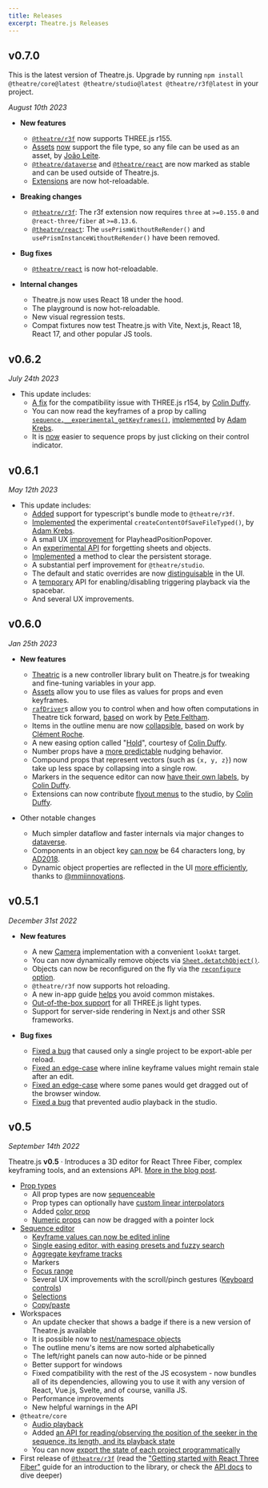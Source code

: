 ```yaml
---
title: Releases
excerpt: Theatre.js Releases
---
```


## v0.7.0

This is the latest version of Theatre.js. Upgrade by running `npm install @theatre/core@latest @theatre/studio@latest @theatre/r3f@latest` in your project.

_August 10th 2023_

- **New features**

  - [`@theatre/r3f`](/docs/latest/extensions/react-three-fiber) now supports THREE.js r155.
  - [Assets](/docs/latest/manual/assets) [now](https://github.com/theatre-js/theatre/pull/408) support the file type, so any file can be used as an asset, by [João Leite](https://github.com/joaogsleite).
  - [`@theatre/dataverse`](https://github.com/theatre-js/theatre/blob/main/packages/dataverse) and [`@theatre/react`](https://github.com/theatre-js/theatre/blob/main/packages/react) are now marked as stable and can be used outside of Theatre.js.
  - [Extensions](/docs/latest/manual/authoring-extensions) are now hot-reloadable.

- **Breaking changes**

  - [`@theatre/r3f`](/docs/latest/extensions/react-three-fiber): The r3f extension now requires `three` at `>=0.155.0` and `@react-three/fiber` at `>=8.13.6`.
  - [`@theatre/react`](https://github.com/theatre-js/theatre/blob/main/packages/react): The `usePrismWithoutReRender()` and `usePrismInstanceWithoutReRender()` have been removed.

- **Bug fixes**

  - [`@theatre/react`](https://github.com/theatre-js/theatre/blob/main/packages/react) is now hot-reloadable.

- **Internal changes**
  - Theatre.js now uses React 18 under the hood.
  - The playground is now hot-reloadable.
  - New visual regression tests.
  - Compat fixtures now test Theatre.js with Vite, Next.js, React 18, React 17, and other popular JS tools.

## v0.6.2

_July 24th 2023_

- This update includes:
  - [A fix](https://github.com/theatre-js/theatre/pull/433) for the compatibility issue with THREE.js r154, by [Colin Duffy](https://twitter.com/tomorrowevening).
  - You can now read the keyframes of a prop by calling [`sequence.__experimental_getKeyframes()`](/docs/latest/api/core#sequence.__experimental_getkeyframes_pointer_), [implemented](https://github.com/theatre-js/theatre/pull/426) by [Adam Krebs](https://github.com/akre54).
  - It is [now](https://github.com/theatre-js/theatre/pull/425) easier to sequence props by just clicking on their control indicator.

## v0.6.1

_May 12th 2023_

- This update includes:
  - [Added](https://github.com/theatre-js/theatre/commit/4d7373e1a9b4263923c0923d0e48976db65a10be) support for typescript's bundle mode to `@theatre/r3f`.
  - [Implemented](https://github.com/theatre-js/theatre/pull/391) the experimental `createContentOfSaveFileTyped()`, by [Adam Krebs](https://github.com/akre54).
  - A small UX [improvement](https://github.com/theatre-js/theatre/commit/6c7da6f653b452f1ce9d2995eae65606703598ab) for PlayheadPositionPopover.
  - An [experimental API](https://github.com/theatre-js/theatre/pull/393) for forgetting sheets and objects.
  - [Implemented](https://github.com/theatre-js/theatre/pull/142) a method to clear the persistent storage.
  - A substantial perf improvement for `@theatre/studio`.
  - The default and static overrides are now [distinguisable](https://github.com/theatre-js/theatre/commit/6f8e91ed5f6ed34a527553ec4c04b9e5b8316524) in the UI.
  - A [temporary](https://github.com/theatre-js/theatre/pull/386) API for enabling/disabling triggering playback via the spacebar.
  - And several UX improvements.

## v0.6.0

_Jan 25th 2023_

- **New features**

  - [Theatric](https://github.com/theatre-js/theatre/tree/main/packages/theatric) is a new controller library bulit on Theatre.js for tweaking and fine-tuning variables in your app.
  - [Assets](/docs/latest/manual/assets) allow you to use files as values for props and even keyframes.
  - [`rafDriver`](/docs/latest/manual/advanced#rafdrivers)s allow you to control when and how often computations in Theatre tick forward, [based](https://github.com/theatre-js/theatre/commit/d6498585295962c55a6d412e74ad7f65af86adb7) on work by [Pete Feltham](https://github.com/felthy).
  - Items in the outline menu are now [collapsible](https://github.com/theatre-js/theatre/pull/367), based on work by [Clément Roche](https://github.com/clementroche).
  - A new easing option called "[Hold](https://github.com/theatre-js/theatre/pull/360)", courtesy of [Colin Duffy](https://twitter.com/tomorrowevening).
  - Number props have a [more predictable](https://github.com/theatre-js/theatre/issues/314) nudging behavior.
  - Compound props that represent vectors (such as `{x, y, z}`) now take up less space by collapsing into a single row.
  - Markers in the sequence editor can now [have their own labels](https://github.com/theatre-js/theatre/pull/362), by [Colin Duffy](https://twitter.com/tomorrowevening).
  - Extensions can now contribute [flyout menus](https://github.com/theatre-js/theatre/pull/379) to the studio, by [Colin Duffy](https://twitter.com/tomorrowevening).

- Other notable changes
  - Much simpler dataflow and faster internals via major changes to [dataverse](https://github.com/theatre-js/theatre/pull/345).
  - Components in an object key [can now](https://github.com/theatre-js/theatre/pull/376) be 64 characters long, by [AD2018](https://github.com/AD2018).
  - Dynamic object properties are reflected in the UI [more efficiently](https://github.com/theatre-js/theatre/commit/c58bc694ee8dc45395336ff9add70b99d0dbaf3a), thanks to [\@mmiinnovations](https://github.com/mmiinnovations).

## v0.5.1

_December 31st 2022_

- **New features**

  - A new [Camera](docs/0.5/api/r3f#cameras) implementation with a convenient `lookAt` target.
  - You can now dynamically remove objects via [`Sheet.detatchObject()`](/docs/latest/manual/objects#detatching-objects).
  - Objects can now be reconfigured on the fly via the [`reconfigure` option](/docs/latest/manual/objects#reconfiguring-existing-objects).
  - `@theatre/r3f` now supports hot reloading.
  - A new in-app guide [helps](https://github.com/theatre-js/theatre/pull/320) you avoid common mistakes.
  - [Out-of-the-box support](https://github.com/theatre-js/theatre/pull/316) for all THREE.js light types.
  - Support for server-side rendering in Next.js and other SSR frameworks.

- **Bug fixes**
  - [Fixed a bug](https://github.com/theatre-js/theatre/pull/344) that caused only a single project to be export-able per reload.
  - [Fixed an edge-case](https://github.com/theatre-js/theatre/pull/340) where inline keyframe values might remain stale after an edit.
  - [Fixed an edge-case](https://github.com/theatre-js/theatre/pull/309) where some panes would get dragged out of the browser window.
  - [Fixed a bug](https://github.com/theatre-js/theatre/commit/27ef3cc1c9dfcca8d06bd53c5a7185f20c853114) that prevented audio playback in the studio.

## v0.5

_September 14th 2022_

Theatre.js **v0.5** · Introduces a 3D editor for React Three Fiber, complex keyframing tools, and an extensions API. [More in the blog post](/blog/theatre-05-is-out).

- [Prop types](/docs/0.5/manual/prop-types)
  - All prop types are now [sequenceable](/docs/0.5/manual/sequences#sequencing-props)
  - Prop types can optionally have [custom linear interpolators](/docs/0.5/api/core#docs-500-api-100-core-custom-interpolators)
  - Added [color prop](/docs/0.5/manual/prop-types#types.rgba_initval_)
  - [Numeric props](/docs/0.5/manual/prop-types#types.number_initval-options_) can now be dragged with a pointer lock
- [Sequence editor](/docs/0.5/manual/sequences)
  - [Keyframe values can now be edited inline](/docs/0.5/manual/sequences#editing-keyframe-values-in-the-inline-editor)
  - [Single easing editor, with easing presets and fuzzy search](/docs/0.5/manual/sequences#using-the-tween-editor)
  - [Aggregate keyframe tracks](/docs/0.5/manual/sequences#aggregate-keyframes)
  - Markers
  - [Focus range](/docs/0.5/manual/sequences#focus-range)
  - Several UX improvements with the scroll/pinch gestures ([Keyboard controls](/docs/0.5/manual/keyboard-shortcuts))
  - [Selections](/docs/0.5/manual/sequences#selections)
  - [Copy/paste](/docs/0.5/manual/sequences#copyingpasting-keyframes)
- Workspaces
  - An update checker that shows a badge if there is a new version of Theatre.js available
  - It is possible now to [nest/namespace objects](/docs/0.5/manual/objects#namespacing-objects)
  - The outline menu's items are now sorted alphabetically
  - The left/right panels can now auto-hide or be pinned
  - Better support for windows
  - Fixed compatibility with the rest of the JS ecosystem - now bundles all of its dependencies, allowing you to use it with any version of React, Vue.js, Svelte, and of course, vanilla JS.
  - Performance improvements
  - New helpful warnings in the API
- `@theatre/core`
  - [Audio playback](/docs/0.5/manual/audio)
  - Added [an API for reading/observing the position of the seeker in the sequence, its length, and its playback state](/docs/0.5/api/core#sequence.pointer-api)
  - You can now [export the state of each project programmatically](/docs/0.5/api/studio#studio.createcontentofsavefile-fn)
- First release of [`@theatre/r3f`](https://www.npmjs.com/package/@theatre/r3f) (read the ["Getting started with React Three Fiber"](/docs/0.5/getting-started/with-react-three-fiber) guide for an introduction to the library, or check the [API docs](/docs/0.5/api/r3f) to dive deeper)
